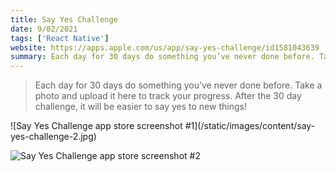 ```yaml
---
title: Say Yes Challenge
date: 9/02/2021
tags: ['React Native']
website: https://apps.apple.com/us/app/say-yes-challenge/id1581043639
summary: Each day for 30 days do something you’ve never done before. Take a photo and upload it here to track your progress. After the 30 day challenge, it will be easier to say yes to new things!
---
```



> Each day for 30 days do something you’ve never done before. Take a photo and upload it here to track your progress. After the 30 day challenge, it will be easier to say yes to new things!

<DownloadOnAppStore href="https://apps.apple.com/us/app/say-yes-challenge/id1581043639"></DownloadOnAppStore>

<div className="grid grid-cols-2 gap-2">
![Say Yes Challenge app store screenshot #1](/static/images/content/say-yes-challenge-2.jpg)

![Say Yes Challenge app store screenshot #2](/static/images/content/say-yes-challenge-3.jpg)

</div>
